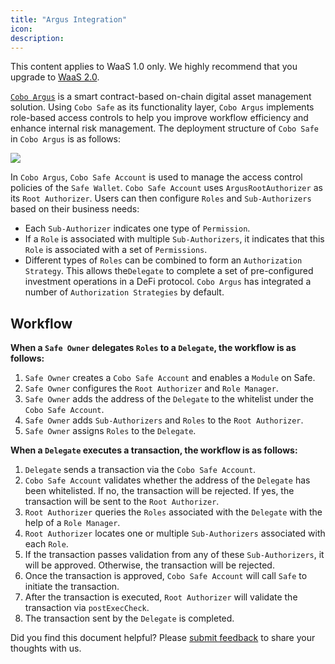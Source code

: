 ```yaml
---
title: "Argus Integration"
icon: 
description: 
---
```

<Note>This content applies to WaaS 1.0 only. We highly recommend that you upgrade to [WaaS 2.0](/v2/guides/overview/introduction).</Note>

[`Cobo Argus`](https://argus.cobo.com/) is a smart contract-based on-chain digital asset management solution. Using `Cobo Safe` as its functionality layer, `Cobo Argus` implements role-based access controls to help you improve workflow efficiency and enhance internal risk management. The deployment structure of `Cobo Safe` in `Cobo Argus` is as follows:

![](/v1/overview/smart-contract-wallet/argus.png)

In `Cobo Argus`, `Cobo Safe Account` is used to manage the access control policies of the `Safe Wallet`. `Cobo Safe Account` uses `ArgusRootAuthorizer` as its `Root Authorizer`. Users can then configure `Roles` and `Sub-Authorizers` based on their business needs:

* Each `Sub-Authorizer` indicates one type of `Permission`.
* If a `Role` is associated with multiple `Sub-Authorizers`, it indicates that this `Role` is associated with a set of `Permissions`.
* Different types of `Roles` can be combined to form an `Authorization Strategy`. This allows the`Delegate` to complete a set of pre-configured investment operations in a DeFi protocol. `Cobo Argus` has integrated a number of `Authorization Strategies` by default.

## Workflow

**When a `Safe Owner` delegates `Roles` to a `Delegate`, the workflow is as follows:** &#x20;

1. `Safe Owner` creates a `Cobo Safe Account` and enables a `Module` on Safe.
2. `Safe Owner` configures the `Root Authorizer` and `Role Manager`.
3. `Safe Owner` adds the address of the `Delegate` to the whitelist under the `Cobo Safe Account`.
4. `Safe Owner` adds `Sub-Authorizers` and `Roles` to the `Root Authorizer`. &#x20;
5. `Safe Owner` assigns `Roles` to the `Delegate`.&#x20;

**When a `Delegate` executes a transaction, the workflow is as follows:**&#x20;

1. `Delegate` sends a transaction via the  `Cobo Safe Account`.
2. `Cobo Safe Account` validates whether the address of the `Delegate` has been whitelisted. If no, the transaction will be rejected. If yes, the transaction will be sent to the `Root Authorizer`.
3. `Root Authorizer` queries the `Roles` associated with the `Delegate` with the help of a `Role Manager`.&#x20;
4. `Root Authorizer` locates one or multiple `Sub-Authorizers` associated with each `Role`.
5. If the transaction passes validation from any of these `Sub-Authorizers`, it will be approved. Otherwise, the transaction will be rejected.
6. Once the transaction is approved, `Cobo Safe Account` will call `Safe` to initiate the transaction.
7. After the transaction is executed, `Root Authorizer` will validate the transaction via `postExecCheck`.&#x20;
8. The transaction sent by the `Delegate` is completed.

<Tip>Did you find this document helpful? Please [submit feedback](https://forms.zohopublic.com/cobo/form/DocumentFeedbackForm/formperma/QvLOhxJv1_JMsJ-1dleZ8Itb_7rzN-LtgvsDdxosoVI) to share your thoughts with us.</Tip>
